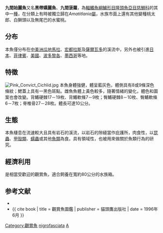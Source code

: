{{Speciesbox
| name = 黑帶嬌麗魚
| status = NE
| image = Archocentrus nigrofasciatus female.jpg
| genus = Amatitlania
| species = nigrofasciata
| authority = [[Günther|Günther]], 1867
| synonyms = *''Archocentrus nigrofasciatus''<br /><small> Günther, 1867</small>
*''Cichlasoma nigrofasciatum''<br /><small> Günther, 1867</small>
*''Cichlosoma nigrofasciatum''<br /><small> Günther, 1867</small>
*''Cryptoheros nigrofasciatus''<br /><small> Günther, 1867</small>
*''Heros nigrofasciatus''<br /><small> Günther, 1867</small>
}}

'''九間始麗魚'''又名'''黑帶嬌麗魚'''、'''九間菠蘿'''，為[[輻鰭魚綱|輻鰭魚綱]][[鱸形目|鱸形目]][[隆頭魚亞目|隆頭魚亞目]][[慈鯛科|慈鯛科]]的其中一[[種|種]]，在分類上有時被獨立歸在''Amatitlania''[[屬|屬]]，水族市面上還有其他變種桃太郎、白獅頭以及無尾巴的水蜜桃。

==分布==
本魚僅分布在[[中美洲|中美洲]][[瓜地馬拉|瓜地馬拉]]、[[宏都拉斯|宏都拉斯]]及[[薩爾瓦多|薩爾瓦多]]的溪流中，另外也被引進[[日本|日本]]、[[菲律賓|菲律賓]]、[[美國|美國]]、[[波多黎各|波多黎各]]、[[墨西哥|墨西哥]]等地。

==特徵==
[[File:Pink_Convict_Cichlid.jpg|thumb]]
本魚身體強健，體呈藍灰色，體側具有8或9條深色條紋；鰓蓋上具有一黑色斑點。雌魚魚體上黃色較多，隨著情緒的變化，體色和圖案也會改變。背鰭硬棘17－19枚、背鰭軟條7－9枚；臀鰭硬棘8－10枚、臀鰭軟條6－7枚；脊椎骨27－28枚。體長可達10公分。

==生態==
本魚棲息在流速較大且具有岩石的溪流，以岩石的隙縫當作庇護所，肉食性，以[[昆蟲|昆蟲]]、[[甲殼類|甲殼類]]、[[蠕蟲|蠕蟲]]或其他[[魚類|魚類]]為食。具有領域性，也被用來做關於魚類行為的研究。

==經濟利用==
是相當受歡迎的觀賞魚，適合飼養在寬約80公分的水族箱。

==参考文献==
{{refbegin}}
{{Commons category|Amatitlania nigrofasciata}}
*{{FishBase_species|genus=Amatitlania |species=nigrofasciata|year=2011|month=12}}
*{{ cite book | title = 觀賞魚圖鑑 | publisher = 貓頭鷹出版社 | date = 1996年6月 }}
{{refend}}
{{Taxonbar|from=Q3546}}

[[Category:觀賞魚|Category:觀賞魚]]
[[Category:嬌麗魚屬|nigrofasciata]]
[[Category:1867年描述的魚類|A]]